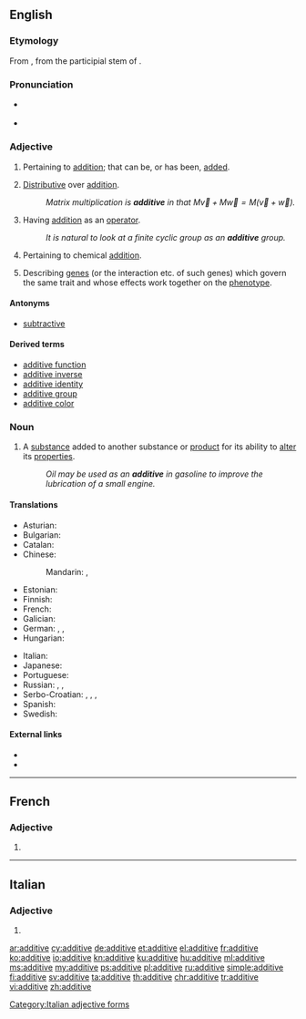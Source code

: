 ==English==

===Etymology===
From {{etyl|LL.|en}} {{term|additivus|lang=la}}, from the participial stem of {{etyl|la|en}} {{term|addere||to add|lang=la}}.

===Pronunciation===
* {{a|UK}} {{IPA|/ˈadɪtɪv/}}
* {{a|US}} {{IPA|/ˈæɾətɪv/|/ˈæɾəɾɪv/}}

===Adjective===
{{en-adj}}

# {{context|mathematics|lang=en}} Pertaining to [[addition]]; that can be, or has been, [[added]].
# {{context|mathematics|of a [[function]], etc.|lang=en}} [[distributive#English|Distributive]] over [[addition]].
#: ''Matrix multiplication is '''additive''' in that <math>M\vec v+M\vec w=M(\vec v+\vec w)</math>.''
# {{context|algebra|lang=en}} Having [[addition]] as an [[operator]].
#: ''It is natural to look at a finite cyclic group as an '''additive''' group.''
# {{context|chemistry|lang=en}} Pertaining to chemical [[addition]].
# {{context|genetics|lang=en}} Describing [[gene]]s (or the interaction etc. of such genes) which govern the same trait and whose effects work together on the [[phenotype]].

====Antonyms====
* [[subtractive]]

====Derived terms====
* [[additive function]]
* [[additive inverse]]
* [[additive identity]]
* [[additive group]]
* [[additive color]]

===Noun===
{{en-noun}}

# A [[substance]] added to another substance or [[product]] for its ability to [[alter]] its [[properties]].
#: ''Oil may be used as an '''additive''' in gasoline to improve the lubrication of a small engine.''

====Translations====
{{trans-top|substance altering another substance}}
* Asturian: {{t|ast|aditivu|m}}
* Bulgarian: {{t+|bg|добавка|f|tr=dobávka}}
* Catalan: {{t|ca|additiu|m}}
* Chinese:
*: Mandarin: {{t|cmn|添加劑|sc=Hani}}, {{t+|cmn|添加剂|tr=tiānjiājì|sc=Hani}}
* Estonian: {{t|et|lisaaine}}
* Finnish: {{t+|fi|lisäaine}}
* French: {{t+|fr|additif|f}}
* Galician: {{t+|gl|aditivo|m}}
* German: {{t|de|Zusatzstoff|m}}, {{t+|de|Zusatz|m}}, {{t|de|Additiv|n}}
* Hungarian: {{t+|hu|adalék}}
{{trans-mid}}
* Italian: {{t+|it|additivo|m}}
* Japanese: {{t|ja|添加剤|tr=てんかざい, tenkazai|sc=Jpan}}
* Portuguese: {{t+|pt|aditivo|m}}
* Russian: {{t+|ru|добавка|f|tr=dobávka|sc=Cyrl}}, {{t+|ru|добавление|n|tr=dobavlénije|sc=Cyrl}}, {{t+|ru|дополнение|n|tr=dopolnénije|sc=Cyrl}}
* Serbo-Croatian: {{t|sh|aditiv}}, {{t|sh|dodatak}}, {{t|sh|primjesa}}, {{t|sh|pridodatak}}
* Spanish: {{t+|es|aditivo|m}}
* Swedish: {{t+|sv|tillsats|c}}
{{trans-bottom}}

====External links====
* {{R:Webster 1913}}
* {{R:Century 1911}}

----

==French==

===Adjective===
{{fr-adj-form}} {{f}}

# {{feminine of|additif|lang=fr}}

----

==Italian==

===Adjective===
{{head|it}} {{f}}

# {{feminine plural of|additivo|lang=it}}

[[Category:Italian adjective forms]]

[[ar:additive]]
[[cy:additive]]
[[de:additive]]
[[et:additive]]
[[el:additive]]
[[fr:additive]]
[[ko:additive]]
[[io:additive]]
[[kn:additive]]
[[ku:additive]]
[[hu:additive]]
[[ml:additive]]
[[ms:additive]]
[[my:additive]]
[[ps:additive]]
[[pl:additive]]
[[ru:additive]]
[[simple:additive]]
[[fi:additive]]
[[sv:additive]]
[[ta:additive]]
[[th:additive]]
[[chr:additive]]
[[tr:additive]]
[[vi:additive]]
[[zh:additive]]